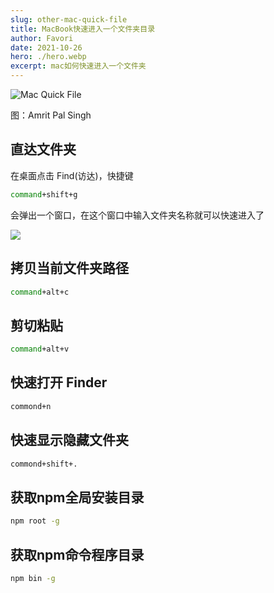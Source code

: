 ```yaml
---
slug: other-mac-quick-file
title: MacBook快速进入一个文件夹目录
author: Favori
date: 2021-10-26
hero: ./hero.webp
excerpt: mac如何快速进入一个文件夹
---
```


![Mac Quick File](./hero.webp)



<div className={"img-desc"}>图：Amrit Pal Singh</div>


## 直达文件夹

在桌面点击 Find(访达)，快捷键

```bash
command+shift+g
```

会弹出一个窗口，在这个窗口中输入文件夹名称就可以快速进入了

![](./1.jpg)

## 拷贝当前文件夹路径

```bash
command+alt+c
```

## 剪切粘贴

```bash
command+alt+v
```

## 快速打开 Finder

```bash
commond+n
```

## 快速显示隐藏文件夹
```bash
commond+shift+.
```

## 获取npm全局安装目录
```bash
npm root -g
```

## 获取npm命令程序目录
```bash
npm bin -g
```